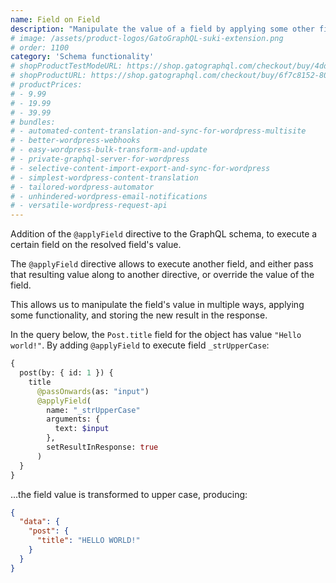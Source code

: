 ```yaml
---
name: Field on Field
description: "Manipulate the value of a field by applying some other field on it."
# image: /assets/product-logos/GatoGraphQL-suki-extension.png
# order: 1100
category: 'Schema functionality'
# shopProductTestModeURL: https://shop.gatographql.com/checkout/buy/4ddc713f-807d-4ba0-8b33-74d6bb3d2aab
# shopProductURL: https://shop.gatographql.com/checkout/buy/6f7c8152-8060-427d-ad83-c5f8758c66df
# productPrices:
# - 9.99
# - 19.99
# - 39.99
# bundles:
# - automated-content-translation-and-sync-for-wordpress-multisite
# - better-wordpress-webhooks
# - easy-wordpress-bulk-transform-and-update
# - private-graphql-server-for-wordpress
# - selective-content-import-export-and-sync-for-wordpress
# - simplest-wordpress-content-translation
# - tailored-wordpress-automator
# - unhindered-wordpress-email-notifications
# - versatile-wordpress-request-api
---
```


Addition of the `@applyField` directive to the GraphQL schema, to execute a certain field on the resolved field's value.

The `@applyField` directive allows to execute another field, and either pass that resulting value along to another directive, or override the value of the field.

This allows us to manipulate the field's value in multiple ways, applying some functionality, and storing the new result in the response.

In the query below, the `Post.title` field for the object has value `"Hello world!"`. By adding `@applyField` to execute field `_strUpperCase`:

```graphql
{
  post(by: { id: 1 }) {
    title
      @passOnwards(as: "input")
      @applyField(
        name: "_strUpperCase"
        arguments: {
          text: $input
        },
        setResultInResponse: true
      )
  }
}
```

...the field value is transformed to upper case, producing:

```json
{
  "data": {
    "post": {
      "title": "HELLO WORLD!"
    }
  }
}
```
